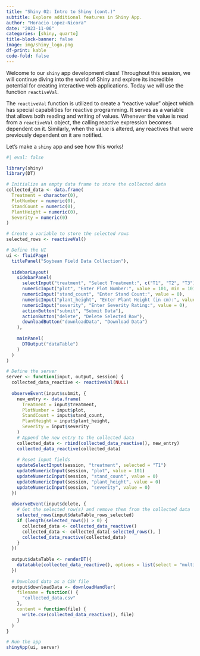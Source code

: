```yaml
---
title: "Shiny 02: Intro to Shiny (cont.)"
subtitle: Explore additional features in Shiny App.
author: "Horacio Lopez-Nicora"
date: "2023-11-06"
categories: [shiny, quarto]
title-block-banner: false
image: img/shiny_logo.png
df-print: kable
code-fold: false
---
```


Welcome to our `shiny` app development class! Throughout this session, we will continue diving into the world of Shiny and explore its incredible potential for creating interactive web applications. Today we will use the function `reactiveVal`.

The `reactiveVal` function is utilized to create a "reactive value" object which has special capabilities for reactive programming. It serves as a variable that allows both reading and writing of values. Whenever the value is read from a `reactiveVal` object, the calling reactive expression becomes dependent on it. Similarly, when the value is altered, any reactives that were previously dependent on it are notified.

Let's make a `shiny` app and see how this works!  

```r
#| eval: false

library(shiny)
library(DT)

# Initialize an empty data frame to store the collected data
collected_data <- data.frame(
  Treatment = character(0),
  PlotNumber = numeric(0),
  StandCount = numeric(0),
  PlantHeight = numeric(0),
  Severity = numeric(0)
)

# Create a variable to store the selected rows
selected_rows <- reactiveVal()

# Define the UI
ui <- fluidPage(
  titlePanel("Soybean Field Data Collection"),
  
  sidebarLayout(
    sidebarPanel(
      selectInput("treatment", "Select Treatment:", c("T1", "T2", "T3")),
      numericInput("plot", "Enter Plot Number:", value = 101, min = 101, max = 304),
      numericInput("stand_count", "Enter Stand Count:", value = 0),
      numericInput("plant_height", "Enter Plant Height (in cm):", value = 0),
      numericInput("severity", "Enter Severity Rating:", value = 0),
      actionButton("submit", "Submit Data"),
      actionButton("delete", "Delete Selected Row"),
      downloadButton("downloadData", "Download Data")
    ),
    
    mainPanel(
      DTOutput("dataTable")
    )
  )
)

# Define the server
server <- function(input, output, session) {
  collected_data_reactive <- reactiveVal(NULL)
  
  observeEvent(input$submit, {
    new_entry <- data.frame(
      Treatment = input$treatment,
      PlotNumber = input$plot,
      StandCount = input$stand_count,
      PlantHeight = input$plant_height,
      Severity = input$severity
    )
    # Append the new entry to the collected data
    collected_data <- rbind(collected_data_reactive(), new_entry)
    collected_data_reactive(collected_data)
    
    # Reset input fields
    updateSelectInput(session, "treatment", selected = "T1")
    updateNumericInput(session, "plot", value = 101)
    updateNumericInput(session, "stand_count", value = 0)
    updateNumericInput(session, "plant_height", value = 0)
    updateNumericInput(session, "severity", value = 0)
  })
  
  observeEvent(input$delete, {
    # Get the selected row(s) and remove them from the collected data
    selected_rows(input$dataTable_rows_selected)
    if (length(selected_rows()) > 0) {
      collected_data <- collected_data_reactive()
      collected_data <- collected_data[-selected_rows(), ]
      collected_data_reactive(collected_data)
    }
  })
  
  output$dataTable <- renderDT({
    datatable(collected_data_reactive(), options = list(select = "multi"))
  })
  
  # Download data as a CSV file
  output$downloadData <- downloadHandler(
    filename = function() {
      "collected_data.csv"
    },
    content = function(file) {
      write.csv(collected_data_reactive(), file)
    }
  )
}

# Run the app
shinyApp(ui, server)

```



